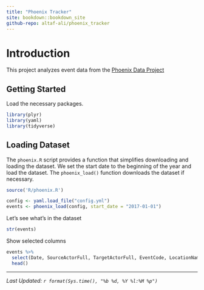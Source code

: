 ```yaml
---
title: "Phoenix Tracker"
site: bookdown::bookdown_site
github-repo: altaf-ali/phoenix_tracker
---
```


# Introduction

This project analyzes event data from the [Phoenix Data Project](http://phoenixdata.org)

## Getting Started

Load the necessary packages. 

```r
library(plyr)
library(yaml)
library(tidyverse)
```

## Loading Dataset

The `phoenix.R` script provides a function that simplifies downloading and loading the dataset. We set the start date to the beginning of the year and load the dataset. The `phoenix_load()` function downloads the dataset if necessary.

```r
source('R/phoenix.R')

config <- yaml.load_file("config.yml")
events <- phoenix_load(config, start_date = "2017-01-01")
```

Let's see what's in the dataset

```r
str(events)
```

Show selected columns

```r
events %>%
  select(Date, SourceActorFull, TargetActorFull, EventCode, LocationName) %>%
  head()
```


----

*Last Updated: `r format(Sys.time(), "%b %d, %Y %l:%M %p")`*
